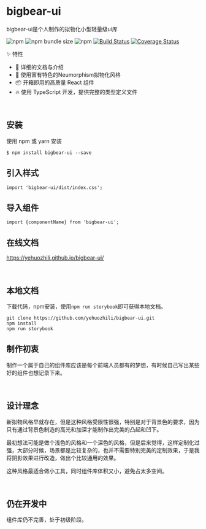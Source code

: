 
<Meta title='Introduction|bigbear-ui' />

# bigbear-ui
bigbear-ui是个人制作的拟物化小型轻量级ui库

![npm](https://img.shields.io/npm/v/bigbear-ui)
![npm bundle size](https://img.shields.io/bundlephobia/min/bigbear-ui)
![npm](https://img.shields.io/npm/dt/bigbear-ui)
[![Build Status](https://travis-ci.com/yehuozhili/bigbear-ui.svg?branch=master)](https://travis-ci.com/yehuozhili/bigbear-ui)
[![Coverage Status](https://coveralls.io/repos/github/yehuozhili/bigbear-ui/badge.svg?branch=master)](https://coveralls.io/github/yehuozhili/bigbear-ui?branch=master)


<Subtitle>✨ 特性</Subtitle>


- 📕 详细的文档与介绍
- 🎨 使用富有特色的Neumorphism拟物化风格
- 📦 开箱即用的高质量 React 组件
- 🔥 使用 TypeScript 开发，提供完整的类型定义文件


<br/>

## 安装
使用 npm 或 yarn 安装

```
$ npm install bigbear-ui --save
```

## 引入样式

```
import 'bigbear-ui/dist/index.css';
```
## 导入组件

```
import {componentName} from 'bigbear-ui';
```

## 在线文档

https://yehuozhili.github.io/bigbear-ui/

<br/>

## 本地文档

下载代码，npm安装，使用`npm run storybook`即可获得本地文档。
```
git clone https://github.com/yehuozhili/bigbear-ui.git
npm install 
npm run storybook
```

## 制作初衷

制作一个属于自己的组件库应该是每个前端人员都有的梦想，有时候自己写出某些好的组件也想记录下来。

<br/>

##  设计理念

新拟物风格早就存在，但是这种风格受限性很强，特别是对于背景色的要求，因为只有通过背景色制造的高光和加深才能制作出完美的凸起和凹下。

最初想法可能是做个浅色的风格和一个深色的风格，但是后来觉得，这样定制化过强，大部分时候，场景都是比较复杂的，也并不需要特别完美的定制效果，于是我将阴影效果进行改造，做出个比较通用的效果。

这种风格最适合做小工具，同时组件库体积又小，避免占太多空间。


<br/>

## 仍在开发中

组件库仍不完善，处于初级阶段。